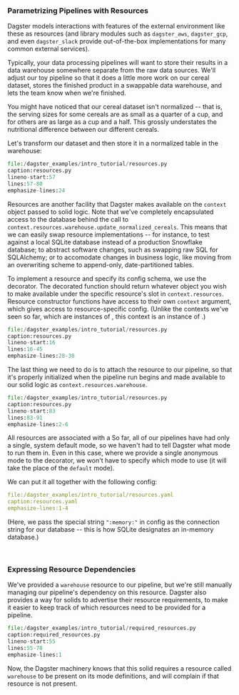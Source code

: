 
### Parametrizing Pipelines with Resources

Dagster models interactions with features of the external environment
like these as resources (and library modules such as `dagster_aws`,
`dagster_gcp`, and even `dagster_slack` provide out-of-the-box
implementations for many common external services).

Typically, your data processing pipelines will want to store their
results in a data warehouse somewhere separate from the raw data
sources. We'll adjust our toy pipeline so that it does a little more
work on our cereal dataset, stores the finished product in a swappable
data warehouse, and lets the team know when we're finished.

You might have noticed that our cereal dataset isn't normalized --
that is, the serving sizes for some cereals are as small as a quarter of
a cup, and for others are as large as a cup and a half. This grossly
understates the nutritional difference between our different cereals.

Let's transform our dataset and then store it in a normalized table in
the warehouse:

```python literalinclude
file:/dagster_examples/intro_tutorial/resources.py
caption:resources.py
lineno-start:57
lines:57-80
emphasize-lines:24
```

Resources are another facility that Dagster makes available on the
`context` object passed to solid logic. Note that we've completely
encapsulated access to the database behind the call to
`context.resources.warehouse.update_normalized_cereals`. This means that
we can easily swap resource implementations -- for instance, to test
against a local SQLite database instead of a production Snowflake
database; to abstract software changes, such as swapping raw SQL for
SQLAlchemy; or to accomodate changes in business logic, like moving from
an overwriting scheme to append-only, date-partitioned tables.

To implement a resource and specify its config schema, we use the <PyObject module="dagster" object="resource" displayText="@resource" /> decorator. The decorated function should return whatever object you wish to make available under the specific resource's slot in
`context.resources`. Resource constructor functions have access to their
own `context` argument, which gives access to resource-specific config.
(Unlike the contexts we've seen so far, which are instances of <PyObject module="dagster" object="SystemComputeExecutionContext" />, this
context is an instance of <PyObject module="dagster" object="InitResourceContext" />.)

```python literalinclude
file:/dagster_examples/intro_tutorial/resources.py
caption:resources.py
lineno-start:16
lines:16-45
emphasize-lines:28-30
```

The last thing we need to do is to attach the resource to our pipeline,
so that it's properly initialized when the pipeline run begins and made
available to our solid logic as `context.resources.warehouse`.

```python literalinclude
file:/dagster_examples/intro_tutorial/resources.py
caption:resources.py
lineno-start:83
lines:83-91
emphasize-lines:2-6
```

All resources are associated with a <PyObject module="dagster" object="ModeDefinition" /> So far,
all of our pipelines have had only a single, system default mode, so we haven't had to tell Dagster what mode to run
them in. Even in this case, where we provide a single anonymous mode to
the <PyObject module="dagster" object="pipeline" displayText="@pipeline" /> decorator,
we won't have to specify which mode to use (it will take the place of the `default` mode).

We can put it all together with the following config:

```YAML literalinclude
file:/dagster_examples/intro_tutorial/resources.yaml
caption:resources.yaml
emphasize-lines:1-4
```

(Here, we pass the special string `":memory:"` in config as the
connection string for our database -- this is how SQLite designates an
in-memory database.)

<br />

### Expressing Resource Dependencies

We've provided a `warehouse` resource to our pipeline, but we're still
manually managing our pipeline's dependency on this resource. Dagster
also provides a way for solids to advertise their resource requirements,
to make it easier to keep track of which resources need to be provided
for a pipeline.

```python literalinclude
file:/dagster_examples/intro_tutorial/required_resources.py
caption:required_resources.py
lineno-start:55
lines:55-78
emphasize-lines:1
```

Now, the Dagster machinery knows that this solid requires a resource
called `warehouse` to be present on its mode definitions, and will
complain if that resource is not present.
